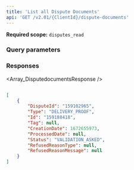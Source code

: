 ```yaml
---
title: 'List all Dispute Documents'  
api: 'GET /v2.01/{ClientId}/dispute-documents'  
---
```


**Required scope:** `disputes_read`




### Query parameters  

<BeforeDate2 />  

<AfterDate2 />  

### Responses  

<AccordionGroup><Accordion title="200">  

<Array_DisputedocumentsResponse /></Accordion></AccordionGroup>  

<ResponseExample>  

```json 200  

[
    {
        "DisputeId": "159102965",
        "Type": "DELIVERY_PROOF",
        "Id": "159188418",
        "Tag": null,
        "CreationDate": 1672655973,
        "ProcessedDate": null,
        "Status": "VALIDATION_ASKED",
        "RefusedReasonType": null,
        "RefusedReasonMessage": null
    }
]  

 ```  

</ResponseExample>  

<RequestExample>  
  <PhpListDisputesDocument />
  <NodeListDisputeDocuments />
  <RubyListDisputeDocuments />
  <JavaListAllDisputeDocuments />
  <ListAllDisputeDocumentsPython />
  <NetListAllDisputeDocuments />
</RequestExample>